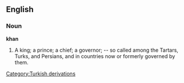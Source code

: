 ==English==

===Noun===

'''khan'''

#A king; a prince; a chief; a governor; -- so called among the Tartars, Turks, and Persians, and in countries now or formerly governed by them.
[[Category:Turkish derivations]]